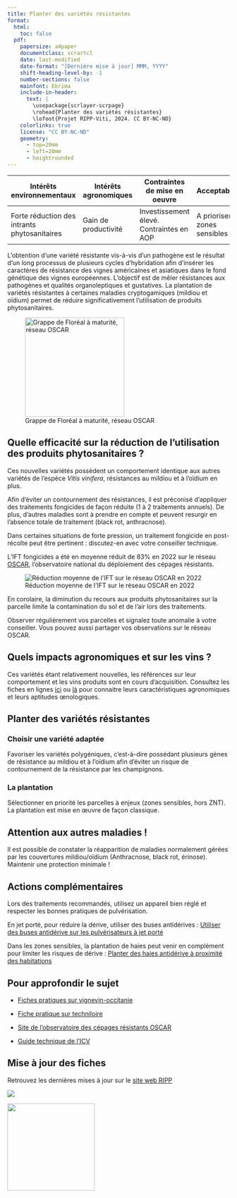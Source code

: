 ```yaml
---
title: Planter des variétés résistantes
format: 
  html:
    toc: false
  pdf:
    papersize: a4paper
    documentclass: scrartcl
    date: last-modified
    date-format: "[Dernière mise à jour] MMM, YYYY"
    shift-heading-level-by: -1
    number-sections: false
    mainfont: Ebrima
    include-in-header: 
      text: |
        \usepackage{scrlayer-scrpage}
        \rohead{Planter des variétés résistantes}
        \lofoot{Projet RIPP-Viti, 2024. CC BY-NC-ND}
    colorlinks: true
    license: "CC BY-NC-ND"
    geometry:
      - top=20mm
      - left=20mm
      - heightrounded
---
```


| Intérêts environnementaux                    | Intérêts agronomiques | Contraintes de mise en oeuvre            | Acceptabilité                  |
|-------------------|------------------|------------------|------------------|
| Forte réduction des intrants phytosanitaires | Gain de productivité  | Investissement élevé. Contraintes en AOP | A prioriser en zones sensibles |

::: {layout="[ 70, 30 ]"}
::: {#first-column}
L'obtention d'une variété résistante vis-à-vis d'un pathogène est le résultat d'un long processus de plusieurs cycles d'hybridation afin d'insérer les caractères de résistance des vignes américaines et asiatiques dans le fond génétique des vignes européennes. L'objectif est de mêler résistances aux pathogènes et qualités organoleptiques et gustatives. La plantation de variétés résistantes à certaines maladies cryptogamiques (mildiou et oïdium) permet de réduire significativement l'utilisation de produits phytosanitaires.
:::

::: {#second-column}
![Grappe de Floréal à maturité, réseau OSCAR](images/L4_FlorealGrappe.png){width="225"}
:::
:::

## Quelle efficacité sur la réduction de l'utilisation des produits phytosanitaires ?

Ces nouvelles variétés possèdent un comportement identique aux autres variétés de l'espèce *Vitis vinifera*, résistances au mildiou et à l'oïdium en plus.

Afin d'éviter un contournement des résistances, il est préconisé d'appliquer des traitements fongicides de façon réduite (1 à 2 traitements annuels). De plus, d'autres maladies sont à prendre en compte et peuvent resurgir en l'absence totale de traitement (black rot, anthracnose).

Dans certaines situations de forte pression, un traitement fongicide en post-récolte peut être pertinent : discutez-en avec votre conseiller technique.

L'IFT fongicides a été en moyenne réduit de 83% en 2022 sur le réseau [OSCAR](https://observatoire-cepages-resistants.fr/), l'observatoire national du déploiement des cépages résistants.

![Réduction moyenne de l'IFT sur le réseau OSCAR en 2022](images/L4_reducOscar.png)

En corolaire, la diminution du recours aux produits phytosanitaires sur la parcelle limite la contamination du sol et de l'air lors des traitements.

Observer régulièrement vos parcelles et signalez toute anomalie à votre conseiller. Vous pouvez aussi partager vos observations sur le réseau OSCAR.

## Quels impacts agronomiques et sur les vins ?

Ces variétés étant relativement nouvelles, les références sur leur comportement et les vins produits sont en cours d'acquisition. Consultez les fiches en lignes [ici](https://observatoire-cepages-resistants.fr/les-fiches-cepages-resistants/) ou [là](https://www.vignevin-occitanie.com/fiches-pratiques/les-varietes-resistantes/) pour connaitre leurs caractéristiques agronomiques et leurs aptitudes œnologiques.

## Planter des variétés résistantes

### Choisir une variété adaptée

Favoriser les variétés polygéniques, c'est-à-dire possédant plusieurs gènes de résistance au mildiou et à l'oïdium afin d'éviter un risque de contournement de la résistance par les champignons.

### La plantation

Sélectionner en priorité les parcelles à enjeux (zones sensibles, hors ZNT). La plantation est mise en œuvre de façon classique.

::: callout-warning
## Attention aux autres maladies !

Il est possible de constater la réapparition de maladies normalement gérées par les couvertures mildiou/oïdium (Anthracnose, black rot, érinose). Maintenir une protection minimale !
:::

## Actions complémentaires

Lors des traitements recommandés, utilisez un appareil bien réglé et respecter les bonnes pratiques de pulvérisation.

En jet porté, pour réduire la dérive, utiliser des buses antidérives : [Utiliser des buses antidérive sur les pulvérisateurs à jet porté](L3_buses.qmd)

Dans les zones sensibles, la plantation de haies peut venir en complément pour limiter les risques de dérive : [Planter des haies antidérive à proximité des habitations](L2_haies.qmd)

## Pour approfondir le sujet

-   [Fiches pratiques sur vignevin-occitanie](https://www.vignevin-occitanie.com/fiches-pratiques/les-varietes-resistantes/)

-   [Fiche pratique sur techniloire](https://techniloire.com/fiche-technique/les-varietes-resistantes-au-mildiou-et-loidium)

-   [Site de l'observatoire des cépages résistants OSCAR](https://observatoire-cepages-resistants.fr/)

-   [Guide technique de l'ICV](https://www.icv.fr/mediatheque-viti-vinicole/guide-technique-cepages-resistants)

::: {.content-visible when-format="pdf"}
## Mise à jour des fiches

Retrouvez les dernières mises à jour sur le [site web RIPP](https://vignevin.github.io/ripp/)

::: {layout="[ 70, 30 ]"}
<div>

![](images/allLogos.png)

</div>

<div>

![](images/qrcode_vignevin.github.io.png){width="198"}

</div>
:::
:::
